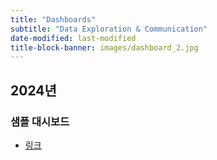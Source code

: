 ```yaml
---
title: "Dashboards"
subtitle: "Data Exploration & Communication"
date-modified: last-modified
title-block-banner: images/dashboard_2.jpg
---
```


## 2024년

### 샘플 대시보드

-   [링크](dashboards/first_dashboard.qmd)
